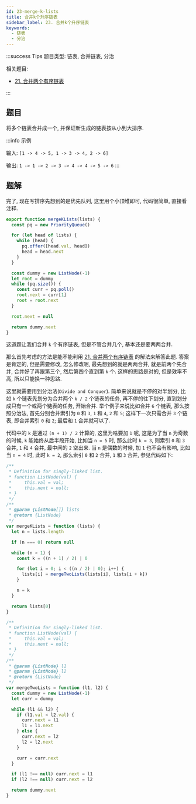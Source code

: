 ```yaml
---
id: 23-merge-k-lists
title: 合并k个升序链表
sidebar_label: 23. 合并k个升序链表
keywords:
  - 链表
  - 分治
---
```


:::success Tips
题目类型: 链表, 合并链表, 分治

相关题目:

- [21. 合并两个有序链表](/leetcode/easy/21-merge-two-lists)

:::

## 题目

将多个链表合并成一个, 并保证新生成的链表按从小到大排序.

:::info 示例

输入: `[1 -> 4 -> 5, 1 -> 3 -> 4, 2 -> 6]`

输出: `1 -> 1 -> 2 -> 3 -> 4 -> 4 -> 5 -> 6`
:::

## 题解


<Tabs>
  <TabItem value="JavaScript - 优先队列" label="JavaScript - 优先队列">

完了, 现在写排序先想到的是优先队列, 这里用个小顶堆即可, 代码很简单, 直接看注释.

```ts
export function mergeKLists(lists) {
  const pq = new PriorityQueue()

  for (let head of lists) {
    while (head) {
      pq.offer([head.val, head])
      head = head.next
    }
  }

  const dummy = new ListNode(-1)
  let root = dummy
  while (pq.size()) {
    const curr = pq.poll()
    root.next = curr[1]
    root = root.next
  }

  root.next = null

  return dummy.next
}
```

</TabItem>
<TabItem value="JavaScript - 分治" label="JavaScript - 分治" default>

这道题让我们合并 `k` 个有序链表, 但是不管合并几个, 基本还是要两两合并.

那么首先考虑的方法是能不能利用 [21. 合并两个有序链表](/leetcode/easy/21-merge-two-lists) 的解法来解答此题. 答案是肯定的, 但是需要修改, 怎么修改呢, 最先想到的就是两两合并, 就是前两个先合并, 合并好了再跟第三个, 然后第四个直到第 `k` 个. 这样的思路是对的, 但是效率不高, 所以只能换一种思路.

这里就需要用到分治法(`Divide and Conquer`). 简单来说就是不停的对半划分, 比如 `k` 个链表先划分为合并两个 `k / 2` 个链表的任务, 再不停的往下划分, 直到划分成只有一个或两个链表的任务, 开始合并. 举个例子来说比如合并 `6` 个链表, 那么按照分治法, 首先分别合并索引为 `0` 和 `3`, `1` 和 `4`, `2` 和 `5`; 这样下一次只需合并 `3` 个链表, 即合并索引 `0` 和 `2`; 最后和 `1` 合并就可以了.

代码中的 `k` 是通过 `(n + 1) / 2` 计算的, 这里为啥要加 `1` 呢, 这是为了当 `n` 为奇数的时候, `k` 能始终从后半段开始, 比如当 `n = 5` 时, 那么此时 `k = 3`, 则索引 `0` 和 `3` 合并, `1` 和 `4` 合并, 最中间的 `2` 空出来. 当 `n` 是偶数的时候, 加 `1` 也不会有影响, 比如当 `n = 4` 时, 此时 `k = 2`, 那么索引 `0` 和  `2` 合并, `1` 和 `3` 合并, 参见代码如下:

```ts
/**
 * Definition for singly-linked list.
 * function ListNode(val) {
 *     this.val = val;
 *     this.next = null;
 * }
 */
/**
 * @param {ListNode[]} lists
 * @return {ListNode}
 */
var mergeKLists = function (lists) {
  let n = lists.length

  if (n === 0) return null

  while (n > 1) {
    const k = ((n + 1) / 2) | 0

    for (let i = 0; i < ((n / 2) | 0); i++) {
      lists[i] = mergeTwoLists(lists[i], lists[i + k])
    }

    n = k
  }

  return lists[0]
}

/**
 * Definition for singly-linked list.
 * function ListNode(val) {
 *     this.val = val;
 *     this.next = null;
 * }
 */
/**
 * @param {ListNode} l1
 * @param {ListNode} l2
 * @return {ListNode}
 */
var mergeTwoLists = function (l1, l2) {
  const dummy = new ListNode(-1)
  let curr = dummy

  while (l1 && l2) {
    if (l1.val < l2.val) {
      curr.next = l1
      l1 = l1.next
    } else {
      curr.next = l2
      l2 = l2.next
    }

    curr = curr.next
  }

  if (l1 !== null) curr.next = l1
  if (l2 !== null) curr.next = l2

  return dummy.next
}
```

</TabItem>
</Tabs>
